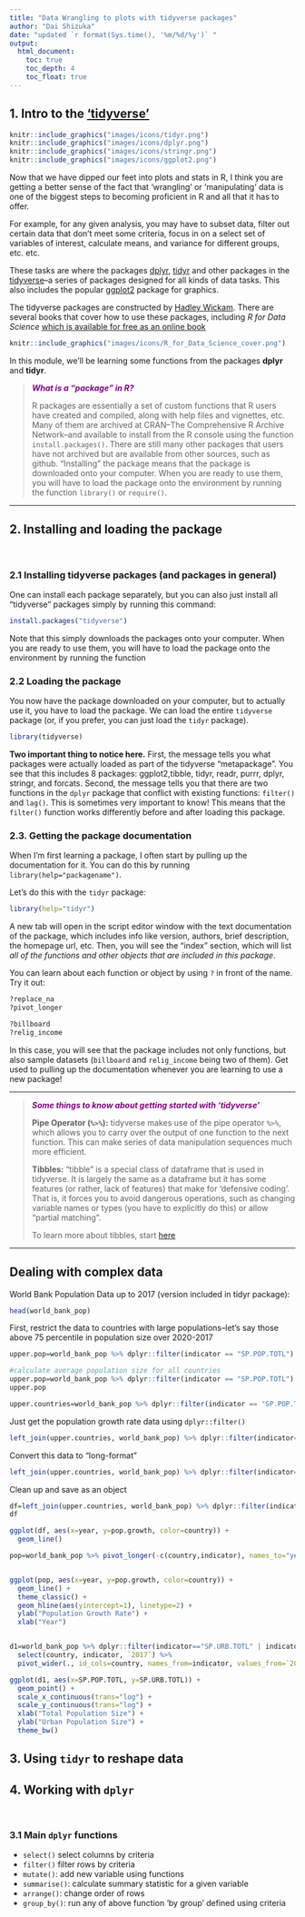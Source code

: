 ```yaml
---
title: "Data Wrangling to plots with tidyverse packages"
author: "Dai Shizuka"
date: "updated `r format(Sys.time(), '%m/%d/%y')` "
output: 
  html_document:
    toc: true
    toc_depth: 4
    toc_float: true
---
```


## 1. Intro to the ['tidyverse'](https://www.tidyverse.org/)

```r
knitr::include_graphics("images/icons/tidyr.png")
knitr::include_graphics("images/icons/dplyr.png")
knitr::include_graphics("images/icons/stringr.png")
knitr::include_graphics("images/icons/ggplot2.png")
```

Now that we have dipped our feet into plots and stats in R, I think you are getting a better sense of the fact that 'wrangling' or 'manipulating' data is one of the biggest steps to becoming proficient in R and all that it has to offer. 

For example, for any given analysis, you may have to subset data, filter out certain data that don't meet some criteria, focus in on a select set of variables of interest, calculate means, and variance for different groups, etc. etc. 

These tasks are where the packages [dplyr](https://dplyr.tidyverse.org/), [tidyr](https://tidyr.tidyverse.org/) and other packages in the [tidyverse](https://www.tidyverse.org/)--a series of packages designed for all kinds of data tasks. This also includes the popular [ggplot2](https://ggplot2.tidyverse.org/) package for graphics. 

The tidyverse packages are constructed by [Hadley Wickam](http://hadley.nz/). There are several books that cover how to use these packages, including *R for Data Science* [which is available for free as an online book](https://r4ds.had.co.nz/)

```r
knitr::include_graphics("images/icons/R_for_Data_Science_cover.png")
```

In this module, we'll be learning some functions from the packages **dplyr** and **tidyr**. 

><span style="color:purple">***What is a "package" in R?***</span>
>
>R packages are essentially a set of custom functions that R users have created and compiled, along with help files and vignettes, etc. Many of them are archived at CRAN--The Comprehensive R Archive Network--and available to install from the R console using the function `install.packages()`. There are still many other packages that users have not archived but are available from other sources, such as github. "Installing" the package means that the package is downloaded onto your computer. When you are ready to use them, you will have to load the package onto the environment by running the function `library()` or `require()`. 



***


## 2. Installing and loading the package

<br>

### 2.1 Installing tidyverse packages (and packages in general)

One can install each package separately, but you can also just install all "tidyverse" packages simply by running this command:

```r
install.packages("tidyverse")
```

Note that this simply downloads the packages onto your computer. When you are ready to use them, you will have to load the package onto the environment by running the function

### 2.2 Loading the package

You now have the package downloaded on your computer, but to actually use it, you have to load the package. We can load the entire `tidyverse` package (or, if you prefer, you can just load the `tidyr` package).

```r
library(tidyverse)
```

**Two important thing to notice here.** First, the message tells you what packages were actually loaded as part of the tidyverse "metapackage". You see that this includes 8 packages: ggplot2,tibble, tidyr, readr, purrr, dplyr, stringr, and forcats. Second, the message tells you that there are two functions in the `dplyr` package that conflict with existing functions: `filter()` and `lag()`. This is sometimes very important to know! This means that the `filter()` function works differently before and after loading this package.

### 2.3. Getting the package documentation

When I'm first learning a package, I often start by pulling up the documentation for it. You can do this by running `library(help="packagename")`.

Let's do this with the `tidyr` package:

```r
library(help="tidyr")
```

A new tab will open in the script editor window with the text documentation of the package, which includes info like version, authors, brief description, the homepage url, etc. Then, you will see the "index" section, which will list *all of the functions and other objects that are included in this package*. 

You can learn about each function or object by using `?` in front of the name. Try it out:

```r
?replace_na
?pivot_longer

?billboard
?relig_income
```

In this case, you will see that the package includes not only functions, but also sample datasets (`billboard` and `relig_income` being two of them). Get used to pulling up the documentation whenever you are learning to use a new package!

***

><span style="color:purple">***Some things to know about getting started with 'tidyverse'***</span>
>
>**Pipe Operator (`%>%`):**
>tidyverse makes use of the pipe operator `%>%`, which allows you to carry over the output of one function to the next function. This can make series of data manipulation sequences much more efficient. 
>
>**Tibbles:**
>"tibble" is a special class of dataframe that is used in tidyverse. It is largely the same as a dataframe but it has some features (or rather, lack of features) that make for 'defensive coding'. That is, it forces you to avoid dangerous operations, such as changing variable names or types (you have to explicitly do this) or allow "partial matching".
>
>To learn more about tibbles, start [here](https://tibble.tidyverse.org/)


***

## Dealing with complex data

World Bank Population Data up to 2017 (version included in tidyr package):

```r
head(world_bank_pop)
```
First, restrict the data to countries with large populations--let's say those above 75 percentile in population size over 2020-2017

```r
upper.pop=world_bank_pop %>% dplyr::filter(indicator == "SP.POP.TOTL") %>% pull(`2017`) 
```

```r
#calculate average population size for all countries
upper.pop=world_bank_pop %>% dplyr::filter(indicator == "SP.POP.TOTL") %>% pull(`2017`) %>% quantile(., probs=0.9, na.rm=T)
upper.pop

upper.countries=world_bank_pop %>% dplyr::filter(indicator == "SP.POP.TOTL") %>% dplyr::filter(`2017` > upper.pop) %>% pull(country)
```

Just get the population growth rate data using `dplyr::filter()`

```r
left_join(upper.countries, world_bank_pop) %>% dplyr::filter(indicator=="SP.POP.GROW")
```

Convert this data to "long-format"

```r
left_join(upper.countries, world_bank_pop) %>% dplyr::filter(indicator=="SP.POP.GROW") %>% pivot_longer(-c(country,indicator), names_to="year")
```
Clean up and save as an object

```r
df=left_join(upper.countries, world_bank_pop) %>% dplyr::filter(indicator=="SP.POP.GROW") %>% pivot_longer(-c(country,indicator), names_to="year") %>% select(-indicator) %>% mutate(pop.growth=value, .keep="unused") %>% mutate(year=as.numeric(year))
df
```

```r
ggplot(df, aes(x=year, y=pop.growth, color=country)) +
  geom_line()
```

```r

pop=world_bank_pop %>% pivot_longer(-c(country,indicator), names_to="year") %>% mutate(year=as.numeric(year)) %>% dplyr::filter(country=="CAN" | country=="USA" | country=="MEX") %>% dplyr::filter(indicator=="SP.POP.GROW") %>% mutate(pop.growth=value)


ggplot(pop, aes(x=year, y=pop.growth, color=country)) + 
  geom_line() +
  theme_classic() +
  geom_hline(aes(yintercept=1), linetype=2) +
  ylab("Population Growth Rate") +
  xlab("Year")


d1=world_bank_pop %>% dplyr::filter(indicator=="SP.URB.TOTL" | indicator=="SP.POP.TOTL") %>%
  select(country, indicator, `2017`) %>%
  pivot_wider(., id_cols=country, names_from=indicator, values_from=`2017`)

ggplot(d1, aes(x=SP.POP.TOTL, y=SP.URB.TOTL)) +
  geom_point() +
  scale_x_continuous(trans="log") +
  scale_y_continuous(trans="log") +
  xlab("Total Population Size") +
  ylab("Urban Population Size") +
  theme_bw()

```



## 3. Using `tidyr` to reshape data



## 4. Working with `dplyr`

<br>

### 3.1 Main `dplyr` functions

* `select()` select columns by criteria
* `filter()` filter rows by criteria
* `mutate()`: add new variable using functions
* `summarise()`: calculate summary statistic for a given variable
* `arrange()`: change order of rows
* `group_by()`: run any of above function 'by group' defined using criteria

<br>


